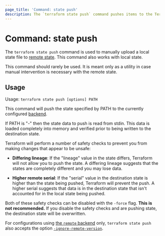 ```yaml
---
page_title: 'Command: state push'
description: The `terraform state push` command pushes items to the Terraform state.
---
```


# Command: state push

The `terraform state push` command is used to manually upload a local
state file to [remote state](/language/state/remote). This command also
works with local state.

This command should rarely be used. It is meant only as a utility in case
manual intervention is necessary with the remote state.

## Usage

Usage: `terraform state push [options] PATH`

This command will push the state specified by PATH to the currently
configured [backend](/language/settings/backends/).

If PATH is "-" then the state data to push is read from stdin. This data
is loaded completely into memory and verified prior to being written to
the destination state.

Terraform will perform a number of safety checks to prevent you from
making changes that appear to be unsafe:

- **Differing lineage**: If the "lineage" value in the state differs,
  Terraform will not allow you to push the state. A differing lineage
  suggests that the states are completely different and you may lose
  data.

- **Higher remote serial**: If the "serial" value in the destination state
  is higher than the state being pushed, Terraform will prevent the push.
  A higher serial suggests that data is in the destination state that isn't
  accounted for in the local state being pushed.

Both of these safety checks can be disabled with the `-force` flag.
**This is not recommended.** If you disable the safety checks and are
pushing state, the destination state will be overwritten.

For configurations using
[the `remote` backend](/language/settings/backends/remote)
only, `terraform state push`
also accepts the option
[`-ignore-remote-version`](/language/settings/backends/remote#command-line-arguments).
